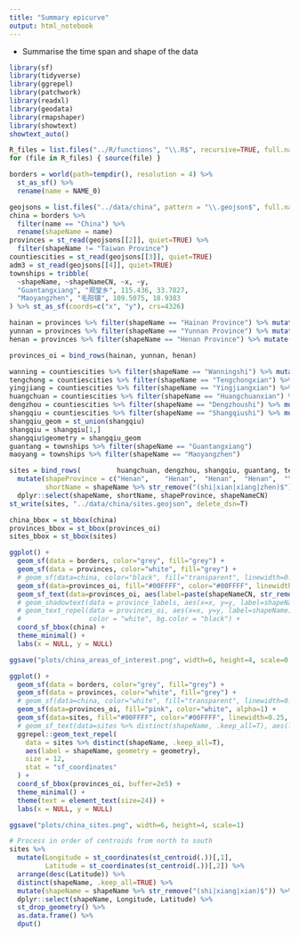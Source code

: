 ```yaml
---
title: "Summary epicurve"
output: html_notebook
---
```


- Summarise the time span and shape of the data

```r
library(sf)
library(tidyverse)
library(ggrepel)
library(patchwork)
library(readxl)
library(geodata)
library(rmapshaper)
library(showtext)
showtext_auto()

R_files = list.files("../R/functions", "\\.R$", recursive=TRUE, full.names=TRUE)
for (file in R_files) { source(file) }
```

```r
borders = world(path=tempdir(), resolution = 4) %>%
  st_as_sf() %>%
  rename(name = NAME_0)

geojsons = list.files("../data/china", pattern = "\\.geojson$", full.names = T)
china = borders %>%
  filter(name == "China") %>%
  rename(shapeName = name)
provinces = st_read(geojsons[[2]], quiet=TRUE) %>%
  filter(shapeName != "Taiwan Province")
countiescities = st_read(geojsons[[3]], quiet=TRUE)
adm3 = st_read(geojsons[[4]], quiet=TRUE)
townships = tribble(
  ~shapeName, ~shapeNameCN, ~x, ~y,
  "Guantangxiang", "观堂乡", 115.436, 33.7827,
  "Maoyangzhen", "毛阳镇", 109.5075, 18.9383
) %>% st_as_sf(coords=c("x", "y"), crs=4326)
```

```r
hainan = provinces %>% filter(shapeName == "Hainan Province") %>% mutate(shapeNameCN = "海南")
yunnan = provinces %>% filter(shapeName == "Yunnan Province") %>% mutate(shapeNameCN = "云南")
henan = provinces %>% filter(shapeName == "Henan Province") %>% mutate(shapeNameCN = "河南")

provinces_oi = bind_rows(hainan, yunnan, henan)

wanning = countiescities %>% filter(shapeName == "Wanningshi") %>% mutate(shapeNameCN = "万宁市")
tengchong = countiescities %>% filter(shapeName == "Tengchongxian") %>% mutate(shapeNameCN = "腾冲县")
yingjiang = countiescities %>% filter(shapeName == "Yingjiangxian") %>% mutate(shapeNameCN = "盈江县")
huangchuan = countiescities %>% filter(shapeName == "Huangchuanxian") %>% mutate(shapeNameCN = "潢川县")
dengzhou = countiescities %>% filter(shapeName == "Dengzhoushi") %>% mutate(shapeNameCN = "邓州市")
shangqiu = countiescities %>% filter(shapeName == "Shangqiushi") %>% mutate(shapeNameCN = "商丘市")
shangqiu_geom = st_union(shangqiu)
shangqiu = shangqiu[1,]
shangqiu$geometry = shangqiu_geom
guantang = townships %>% filter(shapeName == "Guantangxiang")
maoyang = townships %>% filter(shapeName == "Maoyangzhen")

sites = bind_rows(         huangchuan, dengzhou, shangqiu, guantang, tengchong, yingjiang, maoyang,  wanning) %>%
  mutate(shapeProvince = c("Henan",    "Henan",  "Henan",  "Henan",  "Yunnan",  "Yunnan",  "Hainan", "Hainan"),
         shortName = shapeName %>% str_remove("(shi|xian|xiang|zhen)$")) %>%
  dplyr::select(shapeName, shortName, shapeProvince, shapeNameCN)
st_write(sites, "../data/china/sites.geojson", delete_dsn=T)

china_bbox = st_bbox(china)
provinces_bbox = st_bbox(provinces_oi)
sites_bbox = st_bbox(sites)
```

```r
ggplot() +
  geom_sf(data = borders, color="grey", fill="grey") +
  geom_sf(data = provinces, color="white", fill="grey") +
  # geom_sf(data=china, color="black", fill="transparent", linewidth=0.5) +
  geom_sf(data=provinces_oi, fill="#00FFFF", color="#00FFFF", linewidth=1, alpha=0.5) +
  geom_sf_text(data=provinces_oi, aes(label=paste(shapeNameCN, str_remove(shapeName, " Province")))) +
  # geom_shadowtext(data = province_labels, aes(x=x, y=y, label=shapeName)) +
  # geom_text_repel(data = provinces_oi, aes(x=x, y=y, label=shapeName),
  #                 color = "white", bg.color = "black") +
  coord_sf_bbox(china) +
  theme_minimal() +
  labs(x = NULL, y = NULL)

ggsave("plots/china_areas_of_interest.png", width=6, height=4, scale=0.5)
```

```r
ggplot() +
  geom_sf(data = borders, color="grey", fill="grey") +
  geom_sf(data = provinces, color="white", fill="grey") +
  # geom_sf(data=china, color="white", fill="transparent", linewidth=0.5) +
  geom_sf(data=provinces_oi, fill="pink", color="white", alpha=1) +
  geom_sf(data=sites, fill="#00FFFF", color="#00FFFF", linewidth=0.25, alpha=0.5) +
  # geom_sf_text(data=sites %>% distinct(shapeName, .keep_all=T), aes(label=shapeName)) +
  ggrepel::geom_text_repel(
    data = sites %>% distinct(shapeName, .keep_all=T),
    aes(label = shapeName, geometry = geometry),
    size = 12,
    stat = "sf_coordinates"
  ) +
  coord_sf_bbox(provinces_oi, buffer=2e5) +
  theme_minimal() +
  theme(text = element_text(size=24)) +
  labs(x = NULL, y = NULL)

ggsave("plots/china_sites.png", width=6, height=4, scale=1)
```

```r
# Process in order of centroids from north to south
sites %>%
  mutate(Longitude = st_coordinates(st_centroid(.))[,1],
         Latitude = st_coordinates(st_centroid(.))[,2]) %>%
  arrange(desc(Latitude)) %>%
  distinct(shapeName, .keep_all=TRUE) %>%
  mutate(shapeName = shapeName %>% str_remove("(shi|xiang|xian)$")) %>%
  dplyr::select(shapeName, Longitude, Latitude) %>%
  st_drop_geometry() %>%
  as.data.frame() %>%
  dput()
```

